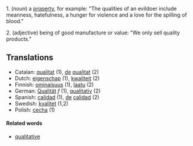 1. (noun) a [[property]], for example: "The qualities of an evildoer include meanness, hatefulness, a hunger for violence and a love for the spilling of blood."

2. (adjective) being of good manufacture or value: "We only sell quality products."

==Translations==
*Catalan: [[qualitat]] (1), [[de]] [[qualitat]] (2)
*Dutch: [[eigenschap]] (1), [[kwaliteit]] (2)
*Finnish: [[ominaisuus]] (1), [[laatu]] (2)
*German: [[Qualität]] ''f'' (1), [[qualitativ]] (2)
*Spanish: [[calidad]] (1), [[de]] [[calidad]] (2)
*Swedish: [[kvalitet]] (1,2)
*Polish: [[cecha]] (1)

==== Related words ====
*[[qualitative]]